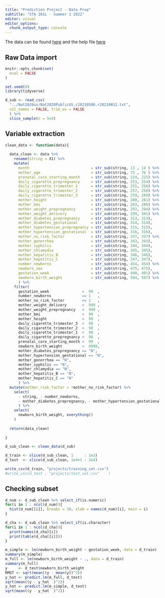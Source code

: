 ```yaml
---
title: "Prediction Project - Data Prep"
subtitle: "STA 101L - Summer 1 2022"
editor: visual
editor_options: 
  chunk_output_type: console
---
```


The data can be found [here](https://ftp.cdc.gov/pub/Health_Statistics/NCHS/Datasets/DVS/natality/Nat2020us.zip) and the help file [here](https://ftp.cdc.gov/pub/Health_Statistics/NCHS/Dataset_Documentation/DVS/natality/UserGuide2020.pdf)

## Raw Data import

```r
knitr::opts_chunk$set(
  eval = FALSE
)
```


```r
set.seed(0)
library(tidyverse)

d_sub <- read_csv(
  "../Nat2020us/Nat2020PublicUS.c20210506.r20210812.txt",
  col_names = FALSE, trim_ws = FALSE
  ) %>%
  slice_sample(n = 5e4)
```

## Variable extraction

```r
clean_data <- function(data){
  
  data_clean <- data %>%
    rename(string = X1) %>%
    mutate(
      month                            = str_sub(string, 13 , 14 ) %>% as.numeric,
      mother_age                       = str_sub(string, 75 , 76 ) %>% as.numeric,
      prenatal_care_starting_month     = str_sub(string, 224, 225) %>% as.numeric,
      daily_cigarette_prepregnancy     = str_sub(string, 253, 254) %>% as.numeric,
      daily_cigarette_trimester_1      = str_sub(string, 255, 256) %>% as.numeric,
      daily_cigarette_trimester_2      = str_sub(string, 257, 258) %>% as.numeric,
      daily_cigarette_trimester_3      = str_sub(string, 259, 260) %>% as.numeric,
      mother_height                    = str_sub(string, 280, 281) %>% as.numeric,
      mother_bmi                       = str_sub(string, 283, 286) %>% as.numeric,
      mother_weight_prepregnancy       = str_sub(string, 292, 294) %>% as.numeric,
      mother_weight_delivery           = str_sub(string, 299, 301) %>% as.numeric,
      mother_diabetes_prepregnancy     = str_sub(string, 313, 313),
      mother_diabetes_gestational      = str_sub(string, 314, 314),
      mother_hypertension_prepregnancy = str_sub(string, 315, 315),
      mother_hypertension_gestational  = str_sub(string, 316, 316),
      mother_no_risk_factor            = str_sub(string, 337, 337) %>% as.numeric,
      mother_gonorrhea                 = str_sub(string, 343, 343),
      mother_syphilis                  = str_sub(string, 344, 344),
      mother_chlamydia                 = str_sub(string, 345, 345),
      mother_hepatitis_B               = str_sub(string, 346, 346),
      mother_hepatitis_C               = str_sub(string, 347, 347),
      number_newborns                  = str_sub(string, 454, 454) %>% as.numeric,
      newborn_sex                      = str_sub(string, 475, 475),
      gestation_week                   = str_sub(string, 490, 491) %>% as.numeric,
      newborn_birth_weight             = str_sub(string, 504, 507) %>% as.numeric
      ) %>%
    filter(
      gestation_week               <  99  ,
      number_newborns              == 1   ,
      mother_no_risk_factor        <= 1   ,
      mother_weight_delivery       <  999 ,
      mother_weight_prepregnancy   <  999 ,
      mother_bmi                   <  99  ,
      mother_height                <  99  ,
      daily_cigarette_trimester_3  <  98  ,
      daily_cigarette_trimester_2  <  98  ,
      daily_cigarette_trimester_1  <  98  ,
      daily_cigarette_prepregnancy <  98  ,
      prenatal_care_starting_month <  99  ,
      newborn_birth_weight         <  9999,
      mother_diabetes_prepregnancy == "N",
      mother_hypertension_gestational == "N",
      mother_gonorrhea == "N",
      mother_syphilis == "N",
      mother_chlamydia == "N",
      mother_hepatitis_B == "N",
      mother_hepatitis_C == "N"
      ) %>%
  mutate(mother_risk_factor = !mother_no_risk_factor) %>%
    select(
      - string, - number_newborns,
      - mother_diabetes_prepregnancy, - mother_hypertension_gestational, - mother_hypertension_prepregnancy, - mother_gonorrhea, - mother_syphilis, - mother_chlamydia, - mother_hepatitis_B, - mother_hepatitis_C, - mother_no_risk_factor
      ) %>%
    select(
      newborn_birth_weight, everything()
    )
      
  return(data_clean)
  
}
```

```r
d_sub_clean <- clean_data(d_sub)

d_train <- slice(d_sub_clean, 1     : 1e3)
d_test  <- slice(d_sub_clean, 1e4+1 : 2e4)

write_csv(d_train, "projects/training_set.csv")
#write_csv(d_test , "projects/test_set.csv"    )
```

## Checking subset

```r
d_num <- d_sub_clean %>% select_if(is.numeric)
for(i in 1 : ncol(d_num)){
  hist(d_num[[i]], breaks = 30, xlab = names(d_num)[i], main = i)
}

d_cha <- d_sub_clean %>% select_if(is.character)
for(i in 1 : ncol(d_cha)){
  print(names(d_cha)[i])
  print(table(d_cha[[i]]))
}
```

```r
m_simple <- lm(newborn_birth_weight ~ gestation_week, data = d_train)
summary(m_simple)
m_full <- lm(newborn_birth_weight ~ ., data = d_train)
summary(m_full)
y     <- d_test$newborn_birth_weight
RMST <- sqrt(mean((y - mean(y))^2))
y_hat <- predict.lm(m_full, d_test)
sqrt(mean((y - y_hat  )^2))
y_hat <- predict.lm(m_simple, d_test)
sqrt(mean((y - y_hat  )^2))
```

